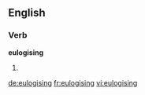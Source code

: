 ==English==

===Verb===
'''eulogising'''

# {{present participle of|eulogise}}

[[de:eulogising]]
[[fr:eulogising]]
[[vi:eulogising]]